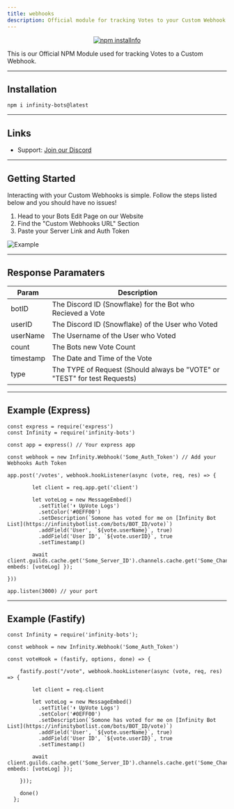 ```yaml
---
title: webhooks
description: Official module for tracking Votes to your Custom Webhook
---
```



<div align="center">
  <p>
    <a href="https://nodei.co/npm/infinity-bots/"><img src="https://nodei.co/npm/infinity-bots.png?downloads=true&stars=true" alt="npm installnfo" /></a>
  </p>
</div>

This is our Official NPM Module used for tracking Votes to a Custom Webhook.

--- 

## Installation
`npm i infinity-bots@latest`

---

## Links

- Support: [Join our Discord](https://botlist.site/discord)

---

## Getting Started
Interacting with your Custom Webhooks is simple.
Follow the steps listed below and you should have no issues!

1. Head to your Bots Edit Page on our Website
2. Find the "Custom Webhooks URL" Section
3. Paste your Server Link and Auth Token

![Example](https://media.discordapp.net/attachments/653733403841134600/912823693703512134/IMG_1383.png)

---

## Response Paramaters
| Param       | Description                                                                      |
| ----------- | -------------------------------------------------------------------------------- |
| botID       | The Discord ID (Snowflake) for the Bot who Recieved a Vote                       |
| userID      | The Discord ID (Snowflake) of the User who Voted                                 |
| userName    | The Username of the User who Voted                                               |
| count       | The Bots new Vote Count                                                          |
| timestamp   | The Date and Time of the Vote                                                    |
| type        | The TYPE of Request (Should always be "VOTE" or "TEST" for test Requests)        |

---

## Example (Express)
```js:title=Discord.js%(v13)
const express = require('express')
const Infinity = require('infinity-bots')

const app = express() // Your express app

const webhook = new Infinity.Webhook('Some_Auth_Token') // Add your Webhooks Auth Token

app.post('/votes', webhook.hookListener(async (vote, req, res) => {

        let client = req.app.get('client')

        let voteLog = new MessageEmbed()
          .setTitle('⬆️ UpVote Logs')
          .setColor('#0EFF00')
          .setDescription(`Somone has voted for me on [Infinity Bot List](https://infinitybotlist.com/bots/BOT_ID/vote)`)
          .addField('User', `${vote.userName}`, true)
          .addField('User ID', `${vote.userID}`, true
          .setTimestamp()
            
        await client.guilds.cache.get('Some_Server_ID').channels.cache.get('Some_Channel_ID').send({ embeds: [voteLog] }); 

}))

app.listen(3000) // your port

```

---

## Example (Fastify)
```js:title=Discord.js%(v13)
const Infinity = require('infinity-bots');

const webhook = new Infinity.Webhook('Some_Auth_Token')

const voteHook = (fastify, options, done) => {
    
    fastify.post("/vote", webhook.hookListener(async (vote, req, res) => {

        let client = req.client

        let voteLog = new MessageEmbed()
          .setTitle('⬆️ UpVote Logs')
          .setColor('#0EFF00')
          .setDescription(`Somone has voted for me on [Infinity Bot List](https://infinitybotlist.com/bots/BOT_ID/vote)`)
          .addField('User', `${vote.userName}`, true)
          .addField('User ID', `${vote.userID}`, true
          .setTimestamp()
            
        await client.guilds.cache.get('Some_Server_ID').channels.cache.get('Some_Channel_ID').send({ embeds: [voteLog] }); 
       
    }));

    done()
  };
```


